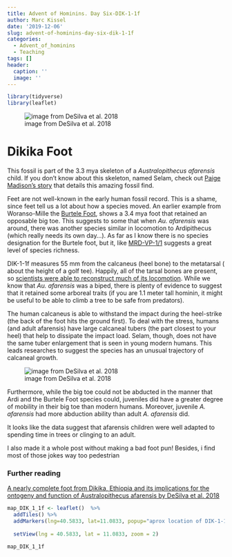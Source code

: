 ```yaml
---
title: Advent of Hominins. Day Six-DIK-1-1f
author: Marc Kissel
date: '2019-12-06'
slug: advent-of-hominins-day-six-dik-1-1f
categories:
  - Advent_of_hominins
  - Teaching
tags: []
header:
  caption: ''
  image: ''
---
```



```r
library(tidyverse)
library(leaflet)
```




![image from DeSilva et al. 2018](\img\Dikfoot.png)


# Dikika Foot
This fossil is part of the 3.3 mya skeleton of a *Australopithecus afarensis* child. If you don't know about this skeleton, named Selam, check out [Paige Madison's story](https://embryo.asu.edu/pages/discovery-dikika-baby-fossil-evidence-australopithecine-growth-and-development) that details this amazing fossil find.

Feet are not well-known in the early human fossil record. This is a shame, since feet tell us a lot about how a species moved. An earlier example from Woranso-Mille the [Burtele Foot](https://www.nature.com/articles/nature10922), shows a 3.4 mya foot that retained an opposable big toe. This suggests to some that when *Au. afarensis* was around, there was another species similar in locomotion to Ardipithecus (which really needs its own day...). As far as I know there is no species designation for the Burtele foot, but it, like [MRD-VP-1/1](https://marckissel.netlify.com/post/advent-of-hominins-day-four-mrd/) suggests a great level of species richness.

DIK-1-1f measures 55 mm from the calcaneus (heel bone) to the metatarsal ( about the height of a golf tee). Happily, all of the tarsal bones are present, so [scientists were able to reconstruct much of its locomotion](https://advances.sciencemag.org/content/4/7/eaar7723). While we know that *Au. afarensis* was a biped, there is plenty of evidence to suggest that it retained some arboreal traits (if you are 1.1 meter tall hominin, it might be useful to be able to climb a tree to be safe from predators). 


The human calcaneus is able to withstand the impact during the  heel-strike (the back of the foot hits the ground first). To deal with the stress, humans (and adult afarensis) have large calcaneal tubers (the part closest to your heel) that help to dissipate the impact load. Selam, though, does not have the same tuber enlargement that is seen in young modern humans. This leads researches to suggest the species has an unusual trajectory of calcaneal growth.

![image from DeSilva et al. 2018](/img/DeSilvaF2.jpg)


Furthermore, while the big toe could not be abducted in the manner that Ardi and the Burtele Foot species could, juveniles did have a greater degree of mobility in their big toe than modern humans. Moreover, juvenile *A. afarensis* had more  abduction ability than adult *A. afarensis* did. 


It looks like the data suggest that afarensis children were well adapted  to spending time in trees or clinging to an adult.

I also made it a whole post without making a bad foot pun! Besides, i find most of those jokes way too pedestrian

### Further reading

[A nearly complete foot from Dikika, Ethiopia and its implications for the ontogeny and function of Australopithecus afarensis by DeSilva et al. 2018](https://advances.sciencemag.org/content/4/7/eaar7723)





 


```r

map_DIK_1_1f <- leaflet()  %>% 
  addTiles() %>%  
  addMarkers(lng=40.5833, lat=11.0833, popup="aprox location of DIK-1-1f")  %>% 
  
  setView(lng = 40.5833, lat = 11.0833, zoom = 2)

map_DIK_1_1f
```
